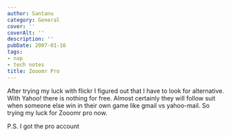 ```yaml
---
author: Santanu
category: General
cover: ''
coverAlt: ''
description: ''
pubDate: 2007-01-16
tags:
- nap
- tech notes
title: Zooomr Pro
---
```


After trying my luck with flickr I figured out that I have to look for alternative. With Yahoo! there is nothing for free. Almost certainly they will follow suit when someone else win in their own game like gmail vs yahoo-mail. So trying my luck for Zooomr pro now.  

P.S. I got the pro account